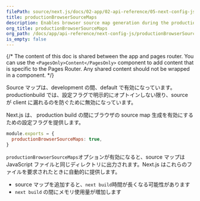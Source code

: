 ```yaml
---
filePath: source/next.js/docs/02-app/02-api-reference/05-next-config-js/productionBrowserSourceMaps.mdx
title: productionBrowserSourceMaps
description: Enables browser source map generation during the production build.
org_title: productionBrowserSourceMaps
org_path: /docs/app/api-reference/next-config-js/productionBrowserSourceMaps
is_empty: false
---
```


{/* The content of this doc is shared between the app and pages router. You can use the `<PagesOnly>Content</PagesOnly>` component to add content that is specific to the Pages Router. Any shared content should not be wrapped in a component. */}

Source マップは、development の間、default で有効になっています。productionbuild では、設定フラグで明示的にオプトインしない限り、source が client に漏れるのを防ぐために無効になっています。

Next.js は、 production build の間にブラウザの source map 生成を有効にするための設定フラグを提供します。

```js:next.config.js
module.exports = {
  productionBrowserSourceMaps: true,
}
```

`productionBrowserSourceMaps`オプションが有効になると、source マップは JavaScript ファイルと同じディレクトリに出力されます。Next.js はこれらのファイルを要求されたときに自動的に提供します。

- source マップを追加すると、`next build`時間が長くなる可能性があります
- `next build` の間にメモリ使用量が増加します
